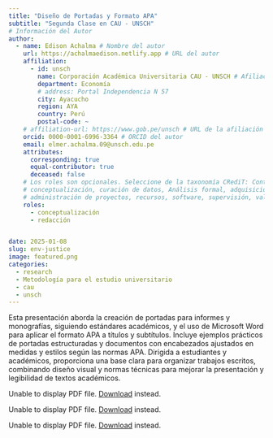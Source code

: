 ```yaml
---
title: "Diseño de Portadas y Formato APA"
subtitle: "Segunda Clase en CAU - UNSCH"
# Información del Autor
author:
  - name: Edison Achalma # Nombre del autor
    url: https://achalmaedison.netlify.app # URL del autor
    affiliation:
      - id: unsch
        name: Corporación Académica Universitaria CAU - UNSCH # Afiliación del autor
        department: Economía
        # address: Portal Independencia N 57
        city: Ayacucho
        region: AYA
        country: Perú
        postal-code: ~
    # affiliation-url: https://www.gob.pe/unsch # URL de la afiliación del autor
    orcid: 0000-0001-6996-3364 # ORCID del autor
    email: elmer.achalma.09@unsch.edu.pe
    attributes:
      corresponding: true
      equal-contributor: true
      deceased: false
    # Los roles son opcionales. Seleccione de la taxonomía CRediT: Contributor Roles https://credit.niso.org/
    # conceptualización, curación de datos, Análisis formal, adquisición de financiación, investigación, metodología,
    # administración de proyectos, recursos, software, supervisión, validación, visualización, redacción, edición.
    roles:
      - conceptualización
      - redacción


date: 2025-01-08
slug: env-justice
image: featured.png
categories:
  - research
  - Metodología para el estudio universitario
  - cau
  - unsch
---
```


Esta presentación aborda la creación de portadas para informes y monografías, siguiendo estándares académicos, y el uso de Microsoft Word para aplicar el formato APA a títulos y subtítulos. Incluye ejemplos prácticos de portadas estructuradas y documentos con encabezados ajustados en medidas y estilos según las normas APA. Dirigida a estudiantes y académicos, proporciona una base clara para organizar trabajos escritos, combinando diseño visual y normas técnicas para mejorar la presentación y legibilidad de textos académicos.


::: {#fig-portada-informe fig-cap="Portada de Informe - Sesión 02"}
```{=html}
<object data="sesion 02 portada informe.pdf" type="application/pdf" width=100% height=800 '><p>Unable to display PDF file. <a href="sesion 02 portada informe.pdf">Download</a> instead.</p></object>
```
:::


::: {#fig-portada-monografia fig-cap="Portada de Monografía - Sesión 02"}
```{=html}
<object data="sesion 02 portada monografia.pdf" type="application/pdf" width=100% height=800 '><p>Unable to display PDF file. <a href="sesion 02 portada monografia.pdf">Download</a> instead.</p></object>
```
:::


::: {#fig-titulos-subtitulos fig-cap="Títulos y Subtítulos en APA - Sesión 02"}
```{=html}
<object data="sesion 02 titulos y subitulos.pdf" type="application/pdf" width=100% height=800 '><p>Unable to display PDF file. <a href="sesion 02 titulos y subitulos.pdf">Download</a> instead.</p></object>
```
:::

